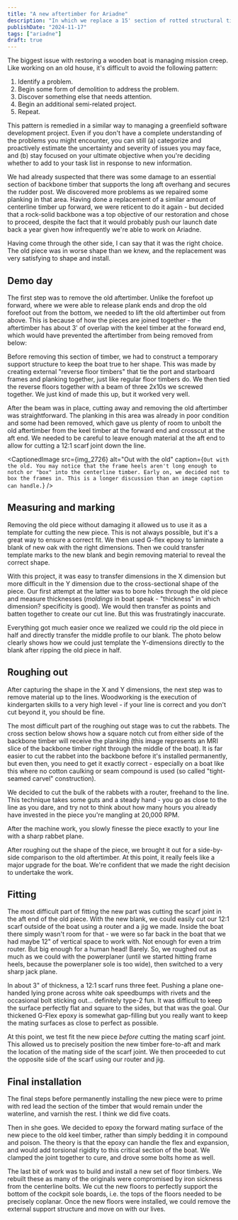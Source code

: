 ```yaml
---
title: "A new aftertimber for Ariadne"
description: "In which we replace a 15' section of rotted structural timber."
publishDate: "2024-11-17"
tags: ["ariadne"]
draft: true
---
```



The biggest issue with restoring a wooden boat is managing mission creep. Like working on an old house, it's difficult to avoid the following pattern:
1. Identify a problem.
2. Begin some form of demolition to address the problem.
3. Discover something else that needs attention.
4. Begin an additional semi-related project.
5. Repeat.

This pattern is remedied in a similar way to managing a greenfield software development project. Even if you don't have a complete understanding of the problems you might encounter, you can still (a) categorize and proactively estimate the uncertainty and severity of issues you may face, and (b) stay focused on your ultimate objective when you're deciding whether to add to your task list in response to new information.

We had already suspected that there was some damage to an essential section of backbone timber that supports the long aft overhang and secures the rudder post. We discovered more problems as we repaired some planking in that area. Having done a replacement of a similar amount of centerline timber up forward, we were reticent to do it again - but decided that a rock-solid backbone was a top objective of our restoration and chose to proceed, despite the fact that it would probably push our launch date back a year given how infrequently we're able to work on Ariadne. 

Having come through the other side, I can say that it was the right choice. The old piece was in worse shape than we knew, and the replacement was very satisfying to shape and install.

<CaptionedImage
  src={img_3127}
  alt="Iron sickness"
  caption="The extent of damage wasn't completely visible until we split the old timber in half. Note the dark coloration at the holes - this is 'iron sickness' from the old iron fasteners degrading the strength of the timber."
/>

## Demo day

The first step was to remove the old aftertimber. Unlike the forefoot up forward, where we were able to release plank ends and drop the old forefoot out from the bottom, we needed to lift the old aftertimber out from above. This is because of how the pieces are joined together - the aftertimber has about 3' of overlap with the keel timber at the forward end, which would have prevented the aftertimber from being removed from below:

<CaptionedImage
  src={img_figure_6_1a}
  alt="Aftertimber orientation"
  caption="The aftertimber (red) is oriented such that the forward end overlaps (blue) the sternpost and keel timbers by about 3', preventing it from being removed from the bottom. Image credit: skills.woodenboat.com"
/>

Before removing this section of timber, we had to construct a temporary support structure to keep the boat true to her shape. This was made by creating external "reverse floor timbers" that tie the port and starboard frames and planking together, just like regular floor timbers do. We then tied the reverse floors together with a beam of three 2x10s we screwed together. We just kind of made this up, but it worked very well. 

<CaptionedImage
  src={img_2455}
  alt="Trimming external floors"
  caption="After the external floors were attached, we trimmed them to a consistent depth for attaching the beam."
/>

<CaptionedImage
  src={img_2457}
  alt="Close-up view of rotted timber"
  caption="The external floors tied together the beam. Jackstands hold the beam up with a modest amount of pressure."
/>

<CaptionedImage
  src={img_2727}
  alt="Close up of reverse floor from the inside"
  caption="The reverse floors are attached to the planking from the inside using 3 inch deck screws and fender washers. We've used a similar technique in reverse to glue up laminated frames in situ, screwing them down from the inside out."
/>

After the beam was in place, cutting away and removing the old aftertimber was straightforward. The planking in this area was already in poor condition and some had been removed, which gave us plenty of room to unbolt the old aftertimber from the keel timber at the forward end and crosscut at the aft end. We needed to be careful to leave enough material at the aft end to allow for cutting a 12:1 scarf joint down the line.

<CaptionedImage
  src={img_2726}
  alt="Out with the old"
  caption={`Out with the old. You may notice that the frame heels aren't long enough to notch or "box" into the centerline timber. Early on, we decided not to box the frames in. This is a longer discussion than an image caption can handle.`}
/>


## Measuring and marking

Removing the old piece without damaging it allowed us to use it as a template for cutting the new piece. This is not always possible, but it's a great way to ensure a correct fit. We then used G-flex epoxy to laminate a blank of new oak with the right dimensions. Then we could transfer template marks to the new blank and begin removing material to reveal the correct shape.

<CaptionedImage
  src={img_df9e4fd_294c_4702_b032_3a12894749a2}
  alt="Old and new"
  caption="Old piece of aftertimber alongside the blank of new white oak that will replace it (stood on edge)."
/>

With this project, it was easy to transfer dimensions in the X dimension but more difficult in the Y dimension due to the cross-sectional shape of the piece. Our first attempt at the latter was to bore holes through the old piece and measure thicknesses (_moldings_ in boat speak - "thickness" in which dimension? specificity is good). We would then transfer as points and batten together to create our cut line. But this was frustratingly inaccurate.

<CaptionedImage
  src={img_2733}
  alt="Y dimension mockup"
  caption="Boring measurement holes during our first attempt at transferring the Y dimension. This was inaccurate because we were suspending maximum thickness in the middle of the piece and trying to project it downwards to the new blank. The distortions and damage to the old piece didn't help."
/>

Everything got much easier once we realized we could rip the old piece in half and directly transfer the middle profile to our blank. The photo below clearly shows how we could just template the Y-dimensions directly to the blank after ripping the old piece in half.

<CaptionedImage
  src={img_2734}
  alt="Direct template transfer"
  caption="Much easier to transfer the Y-dimensions directly to the blank after ripping the old piece in half. Actually cutting it in half was a little dicey given all of the metal fasteners."
/>


## Roughing out

After capturing the shape in the X and Y dimensions, the next step was to remove material up to the lines. Woodworking is the execution of kindergarten skills to a very high level - if your line is correct and you don't cut beyond it, you should be fine.

<CaptionedImage
  src={img_2765}
  alt="Marks"
  caption="The marks closest to the camera show the faying surface where the new piece will join the old piece. The three long parallel lines show the cutwater, and by extension, how large the rabbet on either side will be."
/>

<CaptionedImage
  src={img_2742}
  alt="Jack rabbet"
  caption="A rule of thumb when roughing out is to start with the most aggressive tools, but remove less and less material in a single pass as you approach your line. The final shaping is often done with hand tools like this jack rabbet plane."
/>

The most difficult part of the roughing out stage was to cut the rabbets. The cross section below shows how a square notch cut from either side of the backbone timber will receive the planking (this image represents an MRI slice of the backbone timber right through the middle of the boat). It is far easier to cut the rabbet into the backbone before it's installed permanently, but even then, you need to get it exactly correct - especially on a boat like this where no cotton caulking or seam compound is used (so called "tight-seamed carvel" construction).

We decided to cut the bulk of the rabbets with a router, freehand to the line. This technique takes some guts and a steady hand - you go as close to the line as you dare, and try not to think about how many hours you already have invested in the piece you're mangling at 20,000 RPM.

After the machine work, you slowly finesse the piece exactly to your line with a sharp rabbet plane. 

<CaptionedImage
  src={forefoot_rabbet_comparison}
  alt="Rabbet comparison"
  caption="The rabbets are square grooves that accept the hood ends of the planking on either side of the boat. They must be dead square to accept the square ends of the planking stock."
/>

<CaptionedImage
  src={img_2768}
  alt="Routed out waste"
  caption="The router made quick work of the majority of the waste in both rabbets."
/>

<BlogVideo src="new-aftertimber-aug22/img_2766.mp4" comment="YOLO." />

<BlogVideo src="new-aftertimber-aug22/img_a_d3f8_4178_9e8f_65c5267b86b1.mp4" comment="Final approach to the line is done carefully with a sharp rabbet plane after the bulk of the waste was removed by the router." />

After roughing out the shape of the piece, we brought it out for a side-by-side comparison to the old aftertimber. At this point, it really feels like a major upgrade for the boat. We're confident that we made the right decision to undertake the work.

<CaptionedImage
  src={img_4945}
  alt="Side by side"
  caption="Pretty happy with the shape of the new piece after roughing it out and comparing it to the old one."
/>

<CaptionedImage
  src={img_4950}
  alt="Side by side"
  caption="The new piece is MUCH heavier."
/>

## Fitting

The most difficult part of fitting the new part was cutting the scarf joint in the aft end of the old piece. With the new blank, we could easily cut our 12:1 scarf outside of the boat using a router and a jig we made. Inside the boat there simply wasn't room for that - we were so far back in the boat that we had maybe 12" of vertical space to work with. Not enough for even a trim router. But big enough for a human head! Barely. So, we roughed out as much as we could with the powerplaner (until we started hitting frame heels, because the powerplaner sole is too wide), then switched to a very sharp jack plane.

<CaptionedImage
  src={img_2775}
  alt="Power planer"
  caption="End of the powerplaner stage. Notice the closest frame heel on the left side of the image (starboard side of the boat) has been pared a bit due to the plane sole being too wide to fit between the heels."
/>

In about 3" of thickness, a 12:1 scarf runs three feet. Pushing a plane one-handed lying prone across white oak speedbumps with rivets and the occasional bolt sticking out... definitely type-2 fun. It was difficult to keep the surface perfectly flat and square to the sides, but that was the goal. Our thickened G-Flex epoxy is somewhat gap-filling but you really want to keep the mating surfaces as close to perfect as possible.

<BlogVideo src="new-aftertimber-aug22/img_4941.mp4" comment="Notice how I'm planing in the incorrect direction relative to the grain - but it protects the feather edge nearest to my body. I can get away with it because my blade is very sharp. Not gonna lie, this part sucked." />

<CaptionedImage
  src={img_4943}
  alt="Progress check"
  caption="Checking the surface of the scarf joint by eye. You can see we're not quite down to a feather edge, probably another 3/16 to go. You can also see one of the main 2x20 support beams directly under the cutwater."
/>

<CaptionedImage
  src={img_2779}
  alt="Done planing"
  caption="The aftermath. Finished with the scarf joint and ready to install."
/>

At this point, we test fit the new piece _before_ cutting the mating scarf joint. This allowed us to precisely position the new timber fore-to-aft and mark the location of the mating side of the scarf joint. We then proceeded to cut the opposite side of the scarf using our router and jig.

<CaptionedImage
  src={img_2782}
  alt="Longboi"
  caption="This picture really gives you a sense of how long the new piece is and how slender the boat is."
/>

<CaptionedImage
  src={img_2785}
  alt="An important part of it"
  caption="Accomplishments deserve to be celebrated. Pick a bottle from the whiskey bucket and drink in the view."
/>

## Final installation

The final steps before permanently installing the new piece were to prime with red lead the section of the timber that would remain under the waterline, and varnish the rest. I think we did five coats. 

<CaptionedImage
  src={img_2794}
  alt="Description needed"
  caption="The extent of rot wasn't visible until we removed the planking. Note the dark coloration and crumbling texture."
/>

<CaptionedImage
  src={img_4964}
  alt="Description needed"
  caption="The extent of rot wasn't visible until we removed the planking. Note the dark coloration and crumbling texture."
/>

Then in she goes. We decided to epoxy the forward mating surface of the new piece to the old keel timber, rather than simply bedding it in compound and poison. The theory is that the epoxy can handle the flex and expansion, and would add torsional rigidity to this critical section of the boat. We clamped the joint together to cure, and drove some bolts home as well.

<CaptionedImage
  src={img_2797}
  alt="In she goes"
  caption="Looking aft. You can see the aft scarf joint gluing up in the distance."
/>

<CaptionedImage
  src={img_2800}
  alt="Clamps off"
  caption="Clamps off, looking forward. Before any of the floor timbers have been installed. The crosspiece in the middle of the orange paint is an old cockpit sole (floorboard) support, which will be replaced by beefed up floors."
/>

The last bit of work was to build and install a new set of floor timbers. We rebuilt these as many of the originals were compromised by iron sickness from the centerline bolts. We cut the new floors to perfectly support the bottom of the cockpit sole boards, i.e. the tops of the floors needed to be precisely coplanar. Once the new floors were installed, we could remove the external support structure and move on with our lives.

<CaptionedImage
  src={img_2810}
  alt="New floors"
  caption="Floors. The three visible flat-top floors are cut with co-planar tops to support the cockpit sole boards we step on."
/>

<CaptionedImage
  src={img_2809}
  alt="Sternpost"
  caption="Bonus: new mahogany sternpost. The forward section of the aftertimber is visible here. It will need to have a rabbet cut into it to receive planking - this ended up being quite a tricky section to solve."
/>
